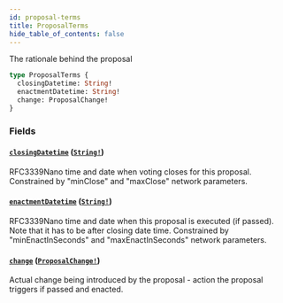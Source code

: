 ```yaml
---
id: proposal-terms
title: ProposalTerms
hide_table_of_contents: false
---
```



The rationale behind the proposal

```graphql
type ProposalTerms {
  closingDatetime: String!
  enactmentDatetime: String!
  change: ProposalChange!
}
```


### Fields

#### [`closingDatetime`](#) ([`String!`](/docs/testnet/graphql/scalars/string))

RFC3339Nano time and date when voting closes for this proposal.
Constrained by "minClose" and "maxClose" network parameters.


#### [`enactmentDatetime`](#) ([`String!`](/docs/testnet/graphql/scalars/string))

RFC3339Nano time and date when this proposal is executed (if passed). Note that it has to be after closing date time.
Constrained by "minEnactInSeconds" and "maxEnactInSeconds" network parameters.


#### [`change`](#) ([`ProposalChange!`](/docs/testnet/graphql/unions/proposal-change))

Actual change being introduced by the proposal - action the proposal triggers if passed and enacted.




